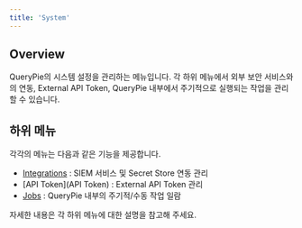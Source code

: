 ```yaml
---
title: 'System'
---
```


## Overview

QueryPie의 시스템 설정을 관리하는 메뉴입니다. 각 하위 메뉴에서 외부 보안 서비스와의 연동, External API Token, QueryPie 내부에서 주기적으로 실행되는 작업을 관리할 수 있습니다.

## 하위 메뉴

각각의 메뉴는 다음과 같은 기능을 제공합니다.

* [Integrations](Integrations) : SIEM 서비스 및 Secret Store 연동 관리
* [API Token](API Token) : External API Token 관리
* [Jobs](Jobs) : QueryPie 내부의 주기적/수동 작업 일람

자세한 내용은 각 하위 메뉴에 대한 설명을 참고해 주세요.
